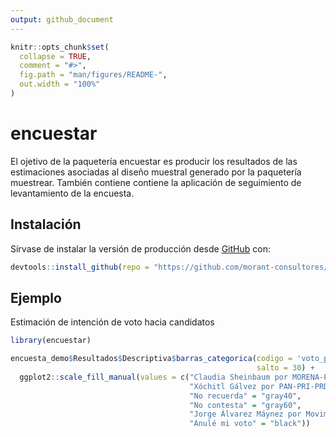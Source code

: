 ```yaml
---
output: github_document
---
```


<!-- README.md is generated from README.Rmd. Please edit that file -->

```r
knitr::opts_chunk$set(
  collapse = TRUE,
  comment = "#>",
  fig.path = "man/figures/README-",
  out.width = "100%"
)
```

# encuestar

<!-- badges: start -->
<!-- badges: end -->

El ojetivo de la paquetería encuestar es producir los resultados de las estimaciones asociadas al diseño muestral generado por la paquetería muestrear. También contiene contiene la aplicación de seguimiento de levantamiento de la encuesta.

## Instalación

Sírvase de instalar la versión de producción desde [GitHub](https://github.com/) con:

``` r
devtools::install_github(repo = "https://github.com/morant-consultores/encuestar.git", ref = "master", build_vignettes =  TRUE)
```

## Ejemplo

Estimación de intención de voto hacia candidatos
```r
library(encuestar)

encuesta_demo$Resultados$Descriptiva$barras_categorica(codigo = 'voto_pr_24',
                                                       salto = 30) +
  ggplot2::scale_fill_manual(values = c("Claudia Sheinbaum por MORENA-PT-Partido Verde" = "#A6032F",
                                        "Xóchitl Gálvez por PAN-PRI-PRD" = "#0339a6",
                                        "No recuerda" = "gray40",
                                        "No contesta" = "gray60",
                                        "Jorge Álvarez Máynez por Movimiento Ciudadano" = "#F27405",
                                        "Anulé mi voto" = "black"))

```
